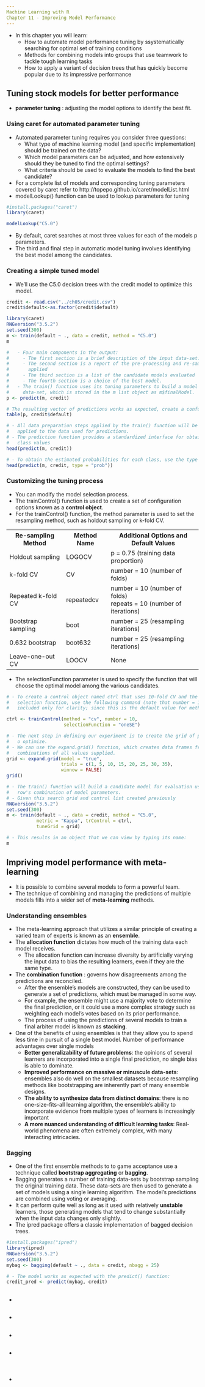 ```yaml
---
Machine Learning with R
Chapter 11 - Improving Model Performance
---
```


  - In this chapter you will learn:
    - How to automate model performance tuning by ssystematically searching for optimal set of training conditions
    - Methods for combining models into groups that use teamwork to tackle tough learning tasks
    - How to apply a variant of decision trees that has quickly become popular due to its impressive performance

## Tuning stock models for better performance

  - <b>parameter tuning</b> : adjusting the model options to identify the best fit.

### Using caret for automated parameter tuning

  - Automated parameter tuning requires you consider three questions:
    - What type of machine learning model (and specific implementation) should be trained on the data?
    - Which model parameters can be adjusted, and how extensively should they be tuned to find the optimal settings?
    - What criteria should be used to evaluate the models to find the best candidate?
  - For a complete list of models and corresponding tuning parameters covered by caret refer to http://topepo.github.io/caret/modelList.html
  - modelLookup() function can be used to lookup parameters for tuning

```r
#install.packages("caret")
library(caret)

modelLookup("C5.0")
```

  - By default, caret searches at most three values for each of the models p parameters.
  - The third and final step in automatic model tuning involves identifying the best model among the candidates.

### Creating a simple tuned model

  - We'll use the C5.0 decision trees with the credit model to optimize this model.

```r
credit <- read.csv("../ch05/credit.csv")
credit$default<-as.factor(credit$default)

library(caret)
RNGversion("3.5.2")
set.seed(300)
m <- train(default ~ ., data = credit, method = "C5.0")
m

#   - Four main components in the output:
#     - The first section is a brief description of the input data-set.
#     - The second section is a report of the pre-processing and re-sampling methods 
#       applied
#     - The third section is a list of the candidate models evaluated
#     - The fourth section is a choice of the best model.
#   - The train() function uses its tuning parameters to build a model on the full 
#     data-set, which is stored in the m list object as m$finalModel.
p <- predict(m, credit)

# The resulting vector of predictions works as expected, create a confusion matrix:
table(p, credit$default)

# - All data preparation steps applied by the train() function will be similarly 
#   applied to the data used for predictions.
# - The prediction function provides a standardized interface for obtaining predicted
#   class values
head(predict(m, credit))

# - To obtain the estimated probabilities for each class, use the type = "prob".
head(predict(m, credit, type = "prob"))
```

### Customizing the tuning process

  - You can modify the model selection process.
  - The trainControl() function is used to create a set of configuration options known as a <b>control object</b>.
  - For the trainControl() function, the method parameter is used to set the resampling method, such as holdout sampling or k-fold CV.

<table>
  <tr><th>Re-sampling Method</th><th>Method Name</th><th>Additional Options and Default Values</th></tr>
  <tr><td>Holdout sampling</td><td>LOGOCV</td><td>p = 0.75 (training data proportion)</td></tr>
  <tr><td>k-fold CV</td><td>CV</td><td>number = 10 (number of folds)</td></tr>
  <tr><td>Repeated k-fold CV</td><td>repeatedcv</td><td>number = 10 (number of folds)<br />repeats = 10 (number of iterations)</td></tr>
  <tr><td>Bootstrap sampling</td><td>boot</td><td>number = 25 (resampling iterations)</td></tr>
  <tr><td>0.632 bootstrap</td><td>boot632</td><td>number = 25 (resampling iterations)</td></tr>
  <tr><td>Leave-one-out CV</td><td>LOOCV</td><td>None</td></tr>
</table>

  - The selectionFunction parameter is used to specify the function that will choose the optimal model among the various candidates.

```r
# - To create a control object named ctrl that uses 10-fold CV and the oneSE 
#   selection function, use the following command (note that number = 10 is 
#   included only for clarity; since this is the default value for method = "cv")

ctrl <- trainControl(method = "cv", number = 10,
                     selectionFunction = "oneSE")

# - The next step in defining our experiment is to create the grid of parameters
#   o optimize.
# - We can use the expand.grid() function, which creates data frames from the 
#   combinations of all values supplied.
grid <- expand.grid(model = "true",
                    trials = c(1, 5, 10, 15, 20, 25, 30, 35),
                    winnow = FALSE)
grid()

# - The train() function will build a candidate model for evaluation using each 
#   row's combination of model parameters.
# - Given this search grid and control list created previously
RNGversion("3.5.2")
set.seed(300)
m <- train(default ~ ., data = credit, method = "C5.0",
           metric = "Kappa", trControl = ctrl, 
           tuneGrid = grid)

# - This results in an object that we can view by typing its name:
m
```

## Impriving model performance with meta-learning

  - It is possible to combine several models to form a powerful team.
  - The technique of combining and managing the predictions of multiple models fills into a wider set of <b>meta-learning</b> methods.

### Understanding ensembles 

  - The meta-learning approach that utilizes a similar principle of creating a varied team of experts is known as an <b>ensemble</b>.
  - The <b>allocation function</b> dictates how much of the training data each model receives.
    - The allocation function can increase diversity by artificially varying the input data to bias the resulting learners, even if they are the same type.
  - The <b>combination function</b> : governs how disagreements among the predictions are reconciled.
    - After the ensemble's models are constructed, they can be used to generate a set of predictions, which must be managed in some way.
    - For example, the ensemble might use a majority vote to determine the final prediction, or it could use a more complex strategy such as weighting each model's votes based on its prior performance.
    - The process of using the predictions of several models to train a final arbiter model is known as <b>stacking</b>.
  - One of the benefits of using ensembles is that they allow you to spend less time in pursuit of a single best model.  Number of performance advantages over single models
    - <b>Better generalizability of future problems</b>: the opinions of several learners are incorporated into a single final prediction, no single bias is able to dominate.
    - <b>Improved performance on massive or minuscule data-sets</b>: ensembles also do well on the smallest datasets because resampling methods like bootstrapping are inherently part of many ensemble designs.
    - <b>The ability to synthesize data from distinct domains</b>: there is no one-size-fits-all learning algorithm, the ensemble's ability to incorporate evidence from multiple types of learners is increasingly important
    - <b>A more nuanced understanding of difficult learning tasks</b>: Real-world phenomena are often extremely complex, with many interacting intricacies.

### Bagging

  - One of the first ensemble methods to to game acceptance use a technique called <b>bootstrap aggregating</b> or <b>bagging</b>.
  - Bagging generates a number of training data-sets by bootstrap sampling the original training data.  These data-sets are then used to generate a set of models using a single learning algorithm.  The model's predictions are combined using voting or averaging.
  - It can perform quite well as long as it used with relatively <b>unstable</b> learners, those generating models that tend to change substantially when the input data changes only slightly.
  - The ipred package offers a classic implementation of bagged decision trees.

```r
#install.packages("ipred")
library(ipred)
RNGversion("3.5.2")
set.seed(300)
mybag <- bagging(default ~ ., data = credit, nbagg = 25)

# - The model works as expected with the predict() function:
credit_pred <- predict(mybag, credit)
```

## 

  - 

## 

  - 

## 

  - 

## 

  - 

### 

```r

```

## 

  - 

